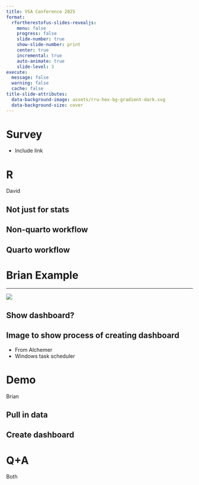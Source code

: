 ```yaml
---
title: VSA Conference 2025
format:
  rfortherestofus-slides-revealjs:
    menu: false
    progress: false
    slide-number: true
    show-slide-number: print
    center: true
    incremental: true
    auto-animate: true
    slide-level: 3
execute: 
  message: false
  warning: false
  cache: false
title-slide-attributes:
  data-background-image: assets/rru-hex-bg-gradient-dark.svg
  data-background-size: cover
---
```


# Survey {.inverse}

- Include link

# R {.inverse}

David

## Not just for stats

## Non-quarto workflow

## Quarto workflow

# Brian Example {.inverse}

---

![](screenshot.png)

## Show dashboard?

## Image to show process of creating dashboard

- From Alchemer
- Windows task scheduler

# Demo {.inverse}

Brian

## Pull in data

## Create dashboard

# Q+A {.inverse}

Both